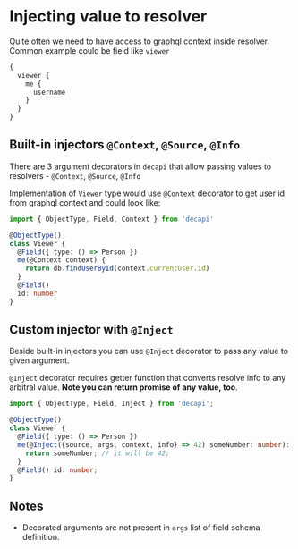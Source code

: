# Injecting value to resolver

Quite often we need to have access to graphql context inside resolver. Common example could be field like `viewer`

```graphql
{
  viewer {
    me {
      username
    }
  }
}
```

## Built-in injectors `@Context`, `@Source`, `@Info`

There are 3 argument decorators in `decapi` that allow passing values to resolvers - `@Context`, `@Source`, `@Info`

Implementation of `Viewer` type would use `@Context` decorator to get user id from graphql context and could look like:

```ts
import { ObjectType, Field, Context } from 'decapi'

@ObjectType()
class Viewer {
  @Field({ type: () => Person })
  me(@Context context) {
    return db.findUserById(context.currentUser.id)
  }
  @Field()
  id: number
}
```

## Custom injector with `@Inject`

Beside built-in injectors you can use `@Inject` decorator to pass any value to given argument.

`@Inject` decorator requires getter function that converts resolve info to any arbitral value. **Note you can return promise of any value, too**.

```ts
import { ObjectType, Field, Inject } from 'decapi';

@ObjectType()
class Viewer {
  @Field({ type: () => Person })
  me(@Inject({source, args, context, info} => 42) someNumber: number): number {
    return someNumber; // it will be 42;
  }
  @Field() id: number;
}
```

## Notes

- Decorated arguments are not present in `args` list of field schema definition.
